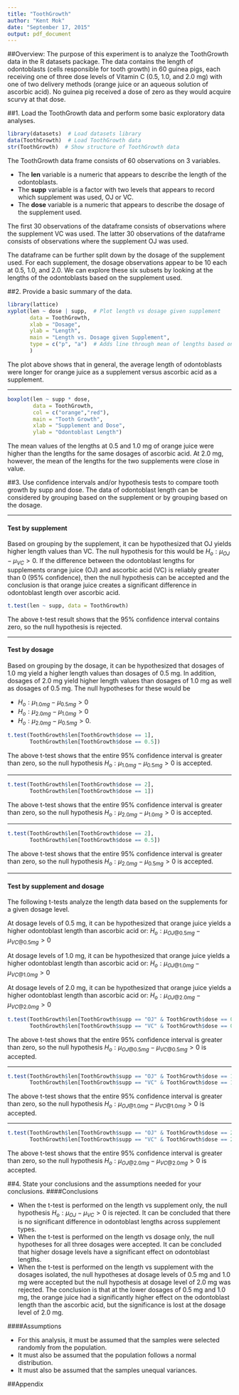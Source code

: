 ```yaml
---
title: "ToothGrowth"
author: "Kent Mok"
date: "September 17, 2015"
output: pdf_document
---
```


##Overview: 
The purpose of this experiment is to analyze the ToothGrowth data in the R 
datasets package. The data contains the length of odontoblasts (cells 
responsible for tooth growth) in 60 guinea pigs, each receiving one of three
dose levels of Vitamin C (0.5, 1.0, and 2.0 mg) with one of two delivery 
methods (orange juice or an aqueous solution of ascorbic acid).  No guinea pig
received a dose of zero as they would acquire scurvy at that dose.

##1. Load the ToothGrowth data and perform some basic exploratory data analyses.
```r
library(datasets)  # Load datasets library
data(ToothGrowth)  # Load ToothGrowth data
str(ToothGrowth)  # Show structure of ToothGrowth data
```
The ToothGrowth data frame consists of 60 observations on 3 variables.  

* The **len** variable is a numeric that appears to describe the length of the
odontoblasts.  
* The **supp** variable is a factor with two levels that appears to record 
which supplement was used, OJ or VC.  
* The **dose** variable is a numeric that appears to describe the dosage of 
the supplement used.  

The first 30 observations of the dataframe consists of observations where the
supplement VC was used. The latter 30 observations of the dataframe consists of
observations where the supplement OJ was used.  
  
The dataframe can be further split down by the dosage of the supplement used. 
For each supplement, the dosage observations appear to be 10 each at 0.5, 1.0,
and 2.0. We can explore these six subsets by looking at the lengths of the 
odontoblasts based on the supplement used.

##2. Provide a basic summary of the data.
```r
library(lattice)
xyplot(len ~ dose | supp,  # Plot length vs dosage given supplement
       data = ToothGrowth,
       xlab = "Dosage",
       ylab = "Length",
       main = "Length vs. Dosage given Supplement",
       type = c("p", "a")  # Adds line through mean of lengths based on dosage
       )
```
  
  The plot above shows that in general, the average length of odontoblasts were 
longer for orange juice as a supplement versus ascorbic acid as a supplement.

***
```r
boxplot(len ~ supp * dose, 
        data = ToothGrowth,
        col = c("orange","red"),
        main = "Tooth Growth",
        xlab = "Supplement and Dose",
        ylab = "Odontoblast Length")
```
  
  The mean values of the lengths at 0.5 and 1.0 mg of orange juice were higher 
than the lengths for the same dosages of ascorbic acid. At 2.0 mg, however, the
mean of the lengths for the two supplements were close in value.

##3. Use confidence intervals and/or hypothesis tests to compare tooth growth by supp and dose.
The data of odontoblast length can be considered by grouping based on the 
supplement or by grouping based on the dosage.

***

#### Test by supplement
Based on grouping by the supplement, it can be hypothesized that OJ yields 
higher length values than VC. The null hypothesis for this would be
$H_o: \mu_{OJ} - \mu_{VC} > 0$. If the difference between the odontoblast
lengths for supplements orange juice (OJ) and ascorbic acid (VC) is reliably
greater than 0 (95% confidence), then the null hypothesis can be accepted and
the conclusion is that orange juice creates a significant difference in 
odontoblast length over ascorbic acid.
```r
t.test(len ~ supp, data = ToothGrowth)
```
The above t-test result shows that the 95% confidence interval contains zero,
so the null hypothesis is rejected.

***

#### Test by dosage
Based on grouping by the dosage, it can be hypothesized that dosages of 1.0 mg
yield a higher length values than dosages of 0.5 mg. In addition, dosages of
2.0 mg yield higher length values than dosages of 1.0 mg as well as dosages of 
0.5 mg. The null hypotheses for these would be 

* $H_o: \mu_{1.0mg} - \mu_{0.5mg} > 0$
* $H_o: \mu_{2.0mg} - \mu_{1.0mg} > 0$
* $H_o: \mu_{2.0mg} - \mu_{0.5mg} > 0$.

```r
t.test(ToothGrowth$len[ToothGrowth$dose == 1], 
       ToothGrowth$len[ToothGrowth$dose == 0.5])
```
The above t-test shows that the entire 95% confidence interval is greater than
zero, so the null hypothesis $H_o: \mu_{1.0mg} - \mu_{0.5mg} > 0$ is accepted.  

***
```r
t.test(ToothGrowth$len[ToothGrowth$dose == 2], 
       ToothGrowth$len[ToothGrowth$dose == 1])
```
The above t-test shows that the entire 95% confidence interval is greater than
zero, so the null hypothesis $H_o: \mu_{2.0mg} - \mu_{1.0mg} > 0$ is accepted.  

***
```r
t.test(ToothGrowth$len[ToothGrowth$dose == 2], 
       ToothGrowth$len[ToothGrowth$dose == 0.5])
```
The above t-test shows that the entire 95% confidence interval is greater than
zero, so the null hypothesis $H_o: \mu_{2.0mg} - \mu_{0.5mg} > 0$ is accepted.  

***

#### Test by supplement and dosage
The following t-tests analyze the length data based on the supplements for a 
given dosage level.
  
At dosage levels of 0.5 mg, it can be hypothesized that orange juice yields a 
higher odontoblast length than ascorbic acid or: 
$H_o: \mu_{OJ @ 0.5mg} - \mu_{VC @ 0.5mg} > 0$  
  
At dosage levels of 1.0 mg, it can be hypothesized that orange juice yields a 
higher odontoblast length than ascorbic acid or: 
$H_o: \mu_{OJ @ 1.0mg} - \mu_{VC @ 1.0mg} > 0$  

At dosage levels of 2.0 mg, it can be hypothesized that orange juice yields a 
higher odontoblast length than ascorbic acid or: 
$H_o: \mu_{OJ @ 2.0mg} - \mu_{VC @ 2.0mg} > 0$  

```r
t.test(ToothGrowth$len[ToothGrowth$supp == "OJ" & ToothGrowth$dose == 0.5], 
       ToothGrowth$len[ToothGrowth$supp == "VC" & ToothGrowth$dose == 0.5])
```
The above t-test shows that the entire 95% confidence interval is greater than
zero, so the null hypothesis $H_o: \mu_{OJ @ 0.5mg} - \mu_{VC @ 0.5mg} > 0$
is accepted.  

***
```r
t.test(ToothGrowth$len[ToothGrowth$supp == "OJ" & ToothGrowth$dose == 1], 
       ToothGrowth$len[ToothGrowth$supp == "VC" & ToothGrowth$dose == 1])
```
The above t-test shows that the entire 95% confidence interval is greater than
zero, so the null hypothesis $H_o: \mu_{OJ @ 1.0mg} - \mu_{VC @ 1.0mg} > 0$
is accepted.   

***
```r
t.test(ToothGrowth$len[ToothGrowth$supp == "OJ" & ToothGrowth$dose == 2], 
       ToothGrowth$len[ToothGrowth$supp == "VC" & ToothGrowth$dose == 2])
```
The above t-test shows that the entire 95% confidence interval is greater than
zero, so the null hypothesis $H_o: \mu_{OJ @ 2.0mg} - \mu_{VC @ 2.0mg} > 0$
is accepted.    

##4. State your conclusions and the assumptions needed for your conclusions. 
####Conclusions

* When the t-test is performed on the length vs supplement only, the null hypothesis $H_o: \mu_{OJ} - \mu_{VC} > 0$ is rejected. It can be concluded that there is no significant difference in odontoblast lengths across supplement types.
* When the t-test is performed on the length vs dosage only, the null hypotheses for all three dosages were accepted. It can be concluded that higher dosage levels have a significant effect on odontoblast lengths.
* When the t-test is performed on the length vs supplement with the dosages isolated, the null hypotheses at dosage levels of 0.5 mg and 1.0 mg were accepted but the null hypothesis at dosage level of 2.0 mg was rejected. The conclusion is that at the lower dosages of 0.5 mg and 1.0 mg, the orange juice had a significantly higher effect on the odontoblast length than the ascorbic acid, but the significance is lost at the dosage level of 2.0 mg.

####Assumptions

* For this analysis, it must be assumed that the samples were selected randomly from the population.
* It must also be assumed that the population follows a normal distribution.
* It must also be assumed that the samples unequal variances.

\pagebreak

##Appendix